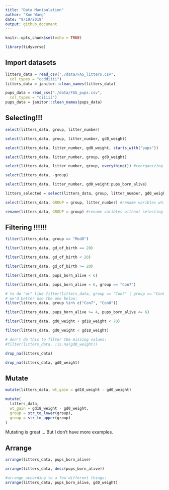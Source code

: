 ```yaml
---
title: "Data Manipulation"
author: "Xun Wang"
date: "9/19/2019"
output: github_document
---
```


```r
knitr::opts_chunk$set(echo = TRUE)

library(tidyverse)
```

## Import datasets

```r
litters_data = read_csv("./data/FAS_litters.csv",
  col_types = "ccddiiii")
litters_data = janitor::clean_names(litters_data)

pups_data = read_csv("./data/FAS_pups.csv",
  col_types = "ciiiii")
pups_data = janitor::clean_names(pups_data)
```

## Selecting!!!

```r
select(litters_data, group, litter_number)

select(litters_data, group, litter_number, gd0_weight)

select(litters_data, litter_number, gd0_weight, starts_with("pups"))

select(litters_data, litter_number, group, gd0_weight)

select(litters_data, litter_number, group, everything()) #reorganizing columns

select(litters_data, -group)

select(litters_data, litter_number, gd0_weight:pups_born_alive)

litters_selected = select(litters_data, group, litter_number, gd0_weight, pups_born_alive) # a new data frame is created

select(litters_data, GROUP = group, litter_number) #rename varibles while selecting

rename(litters_data, GROUP = group) #rename varibles without selecting
```

## Filtering !!!!!!

```r
filter(litters_data, group == "Mod8")

filter(litters_data, gd_of_birth == 20)

filter(litters_data, gd_of_birth < 20)

filter(litters_data, gd_of_birth >= 20)

filter(litters_data, pups_born_alive < 6)

filter(litters_data, pups_born_alive < 6, group == "Con7")

# to do "or" like filter(litters_data, group == "Con7" | group == "Con8")
# we'd better use the one below:
filter(litters_data, group %in% c("Con7", "Con8"))

filter(litters_data, pups_born_alive >= 4, pups_born_alive <= 6)

filter(litters_data, gd0_weight + gd18_weight < 70)

filter(litters_data, gd0_weight < gd18_weight)

# don't do this to filter the missing values:
#filter(litters_data, !is.na(gd0_weight))

drop_na(litters_data)

drop_na(litters_data, gd0_weight)
```

## Mutate

```r
mutate(litters_data, wt_gain = gd18_weight - gd0_weight)

mutate(
  litters_data, 
  wt_gain = gd18_weight - gd0_weight,
  group = str_to_lower(group),
  group = str_to_upper(group)
)
```

Mutating is great ... But I don't have more examples.

## Arrange

```r
arrange(litters_data, pups_born_alive)

arrange(litters_data, desc(pups_born_alive))

#arrange according to a few different things:
arrange(litters_data, pups_born_alive, gd0_weight)
```

